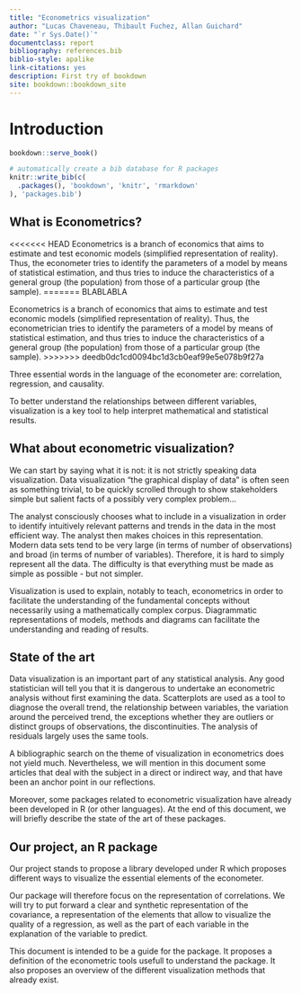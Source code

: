 ```yaml
--- 
title: "Econometrics visualization"
author: "Lucas Chaveneau, Thibault Fuchez, Allan Guichard"
date: "`r Sys.Date()`"
documentclass: report
bibliography: references.bib
biblio-style: apalike
link-citations: yes
description: First try of bookdown
site: bookdown::bookdown_site
---
```


# Introduction

```r
bookdown::serve_book()
```


```r
# automatically create a bib database for R packages
knitr::write_bib(c(
  .packages(), 'bookdown', 'knitr', 'rmarkdown'
), 'packages.bib')
```
## What is Econometrics?

<<<<<<< HEAD
Econometrics is a branch of economics that aims to estimate and test economic models (simplified representation of reality). Thus, the econometer tries to identify the parameters of a model by means of statistical estimation, and thus tries to induce the characteristics of a general group (the population) from those of a particular group (the sample).
=======
BLABLABLA

Econometrics is a branch of economics that aims to estimate and test economic models (simplified representation of reality). Thus, the econometrician tries to identify the parameters of a model by means of statistical estimation, and thus tries to induce the characteristics of a general group (the population) from those of a particular group (the sample).
>>>>>>> deedb0dc1cd0094bc1d3cb0eaf99e5e078b9f27a

Three essential words in the language of the econometer are: correlation, regression, and causality.

To better understand the relationships between different variables, visualization is a key tool to help interpret mathematical and statistical results.

## What about econometric visualization?

We can start by saying what it is not: it is not strictly speaking data visualization.
Data visualization "the graphical display of data" is often seen as something trivial, to be quickly scrolled through to show stakeholders simple but salient facts of a possibly very complex problem...

The analyst consciously chooses what to include in a visualization in order to identify intuitively relevant patterns and trends in the data in the most efficient way. The analyst then makes choices in this representation. Modern data sets tend to be very large (in terms of number of observations) and broad (in terms of number of variables). Therefore, it is hard to simply represent all the data. The difficulty is that everything must be made as simple as possible - but not simpler.

Visualization is used to explain, notably to teach, econometrics in order to facilitate the understanding of the fundamental concepts without necessarily using a mathematically complex corpus.
Diagrammatic representations of models, methods and diagrams can facilitate the understanding and reading of results.

## State of the art

Data visualization is an important part of any statistical analysis. Any good statistician will tell you that it is dangerous to undertake an econometric analysis without first examining the data. 
Scatterplots are used as a tool to diagnose the overall trend, the relationship between variables, the variation around the perceived trend, the exceptions whether they are outliers or distinct groups of observations, the discontinuities. The analysis of residuals largely uses the same tools.

A bibliographic search on the theme of visualization in econometrics does not yield much. Nevertheless, we will mention in this document some articles that deal with the subject in a direct or indirect way, and that have been an anchor point in our reflections.

Moreover, some packages related to econometric visualization have already been developed in R (or other languages). At the end of this document, we will briefly describe the state of the art of these packages.


## Our project, an R package

Our project stands to propose a library developed under R which proposes different ways to visualize the essential elements of the econometer. 

Our package will therefore focus on the representation of correlations. We will try to put forward a clear and synthetic representation of the covariance, a representation of the elements that allow to visualize the quality of a regression, as well as the part of each variable in the explanation of the variable to predict.

This document is intended to be a guide for the package. It proposes a definition of the econometric tools usefull to understand the package. It also proposes an overview of the different visualization methods that already exist. 








